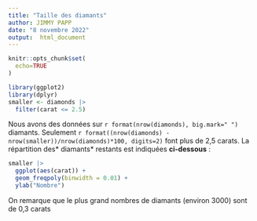 ```yaml
---
title: "Taille des diamants"
author: JIMMY PAPP
date: "8 novembre 2022"
output:  html_document
---
```


```r
knitr::opts_chunk$set(
  echo=TRUE
)

library(ggplot2)
library(dplyr)
smaller <- diamonds |> 
  filter(carat <= 2.5)
```

Nous avons des données sur `r format(nrow(diamonds), big.mark=" ")` diamants. Seulement `r format((nrow(diamonds) - nrow(smaller))/nrow(diamonds)*100, digits=2)` font plus de 2,5 carats. La répartition des\* diamants\* restants est indiquées **ci-dessous** :

```r
smaller |> 
  ggplot(aes(carat)) + 
  geom_freqpoly(binwidth = 0.01) +
  ylab("Nombre")
```

On remarque que le plus grand nombres de diamants (environ 3000) sont de 0,3 carats
